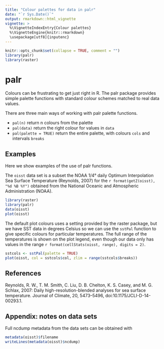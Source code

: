 ```yaml
---
title: "Colour palettes for data in palr"
date: "`r Sys.Date()`"
output: rmarkdown::html_vignette
vignette: >
  %\VignetteIndexEntry{Colour palettes}
  %\VignetteEngine{knitr::rmarkdown}
  \usepackage[utf8]{inputenc}
---
```


```r
knitr::opts_chunk$set(collapse = TRUE, comment = "")
library(palr)
library(raster)

```

# palr

Colours can be frustrating to get just right in R. The palr package provides simple palette functions with standard
colour schemes matched to real data values. 

There are three main ways of working with palr palette functions.  

* `pal(n)` return n colours from the palette
* `pal(data)` return the right colour for values in `data`
* `pal(palette = TRUE)` return the entire palette, with colours `cols` and intervals `breaks`

## Examples

Here we show examples of the use of palr functions. 

The `oisst` data set is a subset the NOAA 1/4° daily Optimum Interpolation Sea Surface Temperature (Reynolds, 2007) for the `r format(getZ(oisst), "%d %B %Y")` obtained from the National Oceanic and Atmospheric Administration (NOAA). 

```r
library(raster)
library(palr)
data(oisst)
plot(oisst)
```

The default plot colours uses a setting provided by the raster package, but we have SST data in degrees Celsius so we can use the
`sstPal` function to give specific colours for particular temperatures. The full range of the temperatures is shown on the plot legend, even though our data only has values in the range `r format(cellStats(oisst, range), digits = 2)`. 

```r
sstcols <- sstPal(palette = TRUE)
plot(oisst, col = sstcols$col, zlim = range(sstcols$breaks))
```

## References

Reynolds, R. W., T. M. Smith, C. Liu, D. B. Chelton, K. S. Casey, and M. G. Schlax, 2007: Daily high-resolution-blended analyses for sea surface temperature. Journal of Climate, 20, 5473–5496, doi:10.1175/JCLI-D-14-00293.1.

## Appendix: notes on data sets

Full ncdump metadata from the data sets can be obtained with 

```r
metadata(oisst)$filename
writeLines(metadata(oisst)$ncdump)
```

